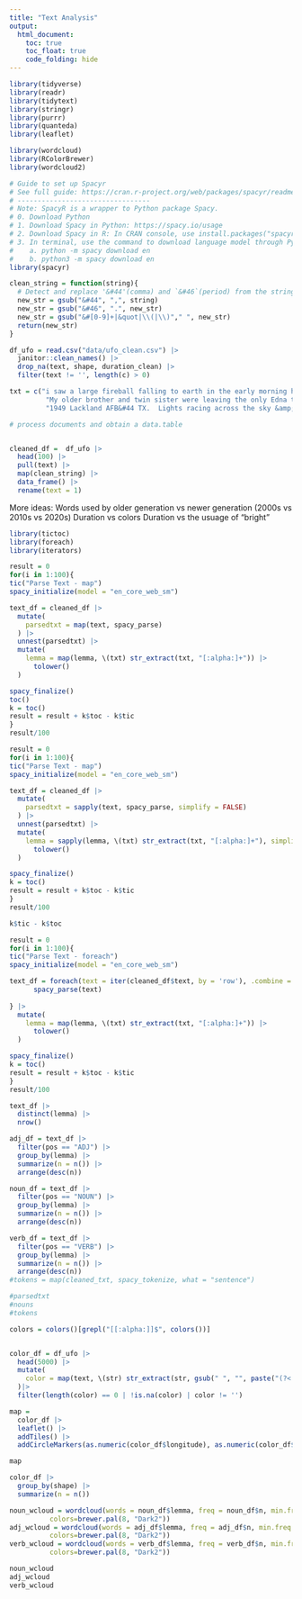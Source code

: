 ```yaml
---
title: "Text Analysis"
output: 
  html_document:
    toc: true
    toc_float: true
    code_folding: hide
---
```



```r
library(tidyverse)
library(readr)
library(tidytext)
library(stringr)
library(purrr)
library(quanteda)
library(leaflet)

library(wordcloud)
library(RColorBrewer)
library(wordcloud2)

# Guide to set up Spacyr
# See full guide: https://cran.r-project.org/web/packages/spacyr/readme/README.html
# ---------------------------------
# Note: SpacyR is a wrapper to Python package Spacy.
# 0. Download Python
# 1. Download Spacy in Python: https://spacy.io/usage
# 2. Download Spacy in R: In CRAN console, use install.packages("spacyr")
# 3. In terminal, use the command to download language model through Python or Python3: 
#    a. python -m spacy download en
#    b. python3 -m spacy download en
library(spacyr)
```
```r
clean_string = function(string){
  # Detect and replace '&#44'(comma) and `&#46`(period) from the string
  new_str = gsub("&#44", ",", string)
  new_str = gsub("&#46", ".", new_str)
  new_str = gsub("&#[0-9]+|&quot|\\(|\\)"," ", new_str)
  return(new_str)
}

df_ufo = read.csv("data/ufo_clean.csv") |>
  janitor::clean_names() |>
  drop_na(text, shape, duration_clean) |>
  filter(text != '', length(c) > 0)

txt = c("i saw a large fireball falling to earth in the early morning hours on  Oct.11&#442003 in Kentucky",
         "My older brother and twin sister were leaving the only Edna theater at about 9 PM&#44...we had our bikes and I took a different route home",
         "1949 Lackland AFB&#44 TX.  Lights racing across the sky &amp; making 90 degree turns on a dime.")

# process documents and obtain a data.table


cleaned_df =  df_ufo |>
  head(100) |>
  pull(text) |> 
  map(clean_string) |>
  data_frame() |>
  rename(text = 1)

```



More ideas:
Words used by older generation vs newer generation (2000s vs 2010s vs 2020s)
Duration vs colors
Duration vs the usuage of "bright"

```r
library(tictoc)
library(foreach)
library(iterators)
```


```r
result = 0
for(i in 1:100){
tic("Parse Text - map")
spacy_initialize(model = "en_core_web_sm")

text_df = cleaned_df |>
  mutate(
    parsedtxt = map(text, spacy_parse)
  ) |>
  unnest(parsedtxt) |>
  mutate(
    lemma = map(lemma, \(txt) str_extract(txt, "[:alpha:]+")) |>
      tolower()
  )

spacy_finalize()
toc()
k = toc()
result = result + k$toc - k$tic
}
result/100
```

```r
result = 0
for(i in 1:100){
tic("Parse Text - map")
spacy_initialize(model = "en_core_web_sm")

text_df = cleaned_df |>
  mutate(
    parsedtxt = sapply(text, spacy_parse, simplify = FALSE)
  ) |>
  unnest(parsedtxt) |>
  mutate(
    lemma = sapply(lemma, \(txt) str_extract(txt, "[:alpha:]+"), simplify = FALSE) |>
      tolower()
  )

spacy_finalize()
k = toc()
result = result + k$toc - k$tic
}
result/100
```

```r
k$tic - k$toc
```


```r
result = 0
for(i in 1:100){
tic("Parse Text - foreach")
spacy_initialize(model = "en_core_web_sm")

text_df = foreach(text = iter(cleaned_df$text, by = 'row'), .combine = rbind, .packages = c("spacyr")) %dopar% {
      spacy_parse(text)
      
} |>
  mutate(
    lemma = map(lemma, \(txt) str_extract(txt, "[:alpha:]+")) |>
      tolower()
  )

spacy_finalize()
k = toc()
result = result + k$toc - k$tic
}
result/100
```


```r
text_df |>
  distinct(lemma) |>
  nrow()
```

```r

adj_df = text_df |>
  filter(pos == "ADJ") |>
  group_by(lemma) |>
  summarize(n = n()) |>
  arrange(desc(n))

noun_df = text_df |>
  filter(pos == "NOUN") |>
  group_by(lemma) |>
  summarize(n = n()) |>
  arrange(desc(n))

verb_df = text_df |>
  filter(pos == "VERB") |>
  group_by(lemma) |>
  summarize(n = n()) |>
  arrange(desc(n))
#tokens = map(cleaned_txt, spacy_tokenize, what = "sentence")

#parsedtxt
#nouns
#tokens


```

```r
colors = colors()[grepl("[[:alpha:]]$", colors())]


color_df = df_ufo |>
  head(5000) |>
  mutate(
    color = map(text, \(str) str_extract(str, gsub(" ", "", paste("(?<![:alpha:])", colors, "(?![:alpha:])", collapse="|"))))
  )|>
  filter(length(color) == 0 | !is.na(color) | color != '')

```

```r
map = 
  color_df |>
  leaflet() |>
  addTiles() |>
  addCircleMarkers(as.numeric(color_df$longitude), as.numeric(color_df$latitude), color = color_df$color)

map
```

```r
color_df |>
  group_by(shape) |>
  summarize(n = n())
```



```r
noun_wcloud = wordcloud(words = noun_df$lemma, freq = noun_df$n, min.freq = 3,max.words=200, random.order=FALSE, rot.per=0.35,
          colors=brewer.pal(8, "Dark2"))
adj_wcloud = wordcloud(words = adj_df$lemma, freq = adj_df$n, min.freq = 3,max.words=200, random.order=FALSE, rot.per=0.35,
          colors=brewer.pal(8, "Dark2"))
verb_wcloud = wordcloud(words = verb_df$lemma, freq = verb_df$n, min.freq = 3,max.words=200, random.order=FALSE, rot.per=0.35,
          colors=brewer.pal(8, "Dark2"))

noun_wcloud
adj_wcloud
verb_wcloud
```






